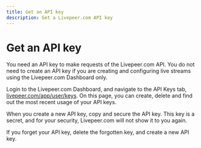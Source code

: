 ```yaml
---
title: Get an API key
description: Get a Livepeer.com API key
---
```


# Get an API key

You need an API key to make requests of the Livepeer.com API. You do not need to
create an API key if you are creating and configuring live streams using the
Livepeer.com Dashboard only.

Login to the Livepeer.com Dashboard, and navigate to the API Keys tab,
[livepeer.com/app/user/keys](/app/user/keys). On this page, you can create,
delete and find out the most recent usage of your API keys.

When you create a new API key, copy and secure the API key. This key is a
secret, and for your security, Livepeer.com will not show it to you again.

If you forget your API key, delete the forgotten key, and create a new API key.
